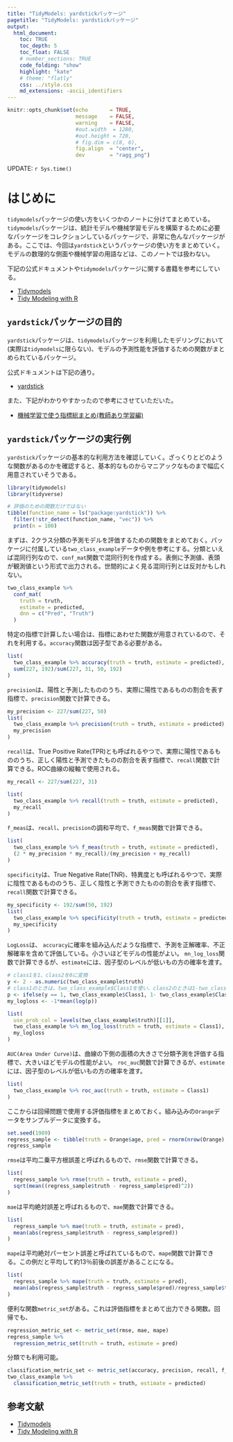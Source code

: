 ```yaml
---
title: "TidyModels: yardstickパッケージ"
pagetitle: "TidyModels: yardstickパッケージ"
output:
  html_document:
    toc: TRUE
    toc_depth: 5
    toc_float: FALSE
    # number_sections: TRUE
    code_folding: "show"
    highlight: "kate"
    # theme: "flatly"
    css: ../style.css
    md_extensions: -ascii_identifiers
---
```


```r
knitr::opts_chunk$set(echo       = TRUE,
                      message    = FALSE,
                      warning    = FALSE,
                      #out.width  = 1280,
                      #out.height = 720,
                      # fig.dim = c(8, 6),
                      fig.align  = "center",
                      dev        = "ragg_png")
```

<div class="update-right">
UPDATE: `r Sys.time()`
</div>

# はじめに

`tidymodels`パッケージの使い方をいくつかのノートに分けてまとめている。`tidymodels`パッケージは、統計モデルや機械学習モデルを構築するために必要なパッケージをコレクションしているパッケージで、非常に色んなパッケージがある。ここでは、今回は`yardstick`というパッケージの使い方をまとめていく。モデルの数理的な側面や機械学習の用語などは、このノートでは扱わない。

下記の公式ドキュメントや`tidymodels`パッケージに関する書籍を参考にしている。

- [Tidymodels](https://www.tidymodels.org/)
- [Tidy Modeling with R](https://www.tmwr.org/software-modeling.html)

## `yardstick`パッケージの目的

`yardstick`パッケージは、`tidymodels`パッケージを利用したモデリングにおいて(実際は`tidymodels`に限らない)、モデルの予測性能を評価するための関数がまとめられているパッケージ。

公式ドキュメントは下記の通り。

- [yardstick](https://yardstick.tidymodels.org/)

また、下記がわかりやすかったので参考にさせていただいた。

- [機械学習で使う指標総まとめ(教師あり学習編)](https://www.procrasist.com/entry/ml-metrics)

## `yardstick`パッケージの実行例

`yardstick`パッケージの基本的な利用方法を確認していく。ざっくりとどのような関数があるのかを確認すると、基本的なものからマニアックなものまで幅広く用意されていそうである。

```r
library(tidymodels)
library(tidyverse)

# 評価のための関数だけではない
tibble(function_name = ls("package:yardstick")) %>% 
  filter(!str_detect(function_name, "vec")) %>% 
  print(n = 100)
```

まずは、2クラス分類の予測モデルを評価するための関数をまとめておく。パッケージに付属している`two_class_example`データや例を参考にする。分類といえば混同行列なので、`conf_mat`関数で混同行列を作成する。表側に予測値、表頭が観測値という形式で出力される。世間的によく見る混同行列とは反対かもしれない。

```r
two_class_example %>% 
  conf_mat(
    truth = truth,
    estimate = predicted,
    dnn = c("Pred", "Truth")
  ) 
```

特定の指標で計算したい場合は、指標にあわせた関数が用意されているので、それを利用する。`accuracy`関数は因子型である必要がある。

```r
list(
  two_class_example %>% accuracy(truth = truth, estimate = predicted),
  sum(227, 192)/sum(227, 31, 50, 192)
)
```

`precision`は、陽性と予測したもののうち、実際に陽性であるものの割合を表す指標で、`precision`関数で計算できる。

```r
my_precision <- 227/sum(227, 50)
list(
  two_class_example %>% precision(truth = truth, estimate = predicted),
  my_precision
)
```

`recall`は、True Positive Rate(TPR)とも呼ばれるやつで、実際に陽性であるもののうち、正しく陽性と予測できたものの割合を表す指標で、`recall`関数で計算できる。ROC曲線の縦軸で使用される。

```r
my_recall <- 227/sum(227, 31)

list(
  two_class_example %>% recall(truth = truth, estimate = predicted),
  my_recall
)
```

`f_meas`は、`recall`、`precision`の調和平均で、`f_meas`関数で計算できる。

```r
list(
  two_class_example %>% f_meas(truth = truth, estimate = predicted),
  (2 * my_precision * my_recall)/(my_precision + my_recall)
)
```


`specificity`は、True Negative Rate(TNR)、特異度とも呼ばれるやつで、実際に陰性であるもののうち、正しく陰性と予測できたものの割合を表す指標で、`recall`関数で計算できる。

```r
my_specificity <- 192/sum(50, 192)
list(
  two_class_example %>% specificity(truth = truth, estimate = predicted),
  my_specificity
)
```


`LogLoss`は、
`accuracy`に確率を組み込んだような指標で、予測を正解確率、不正解確率を含めて評価している。小さいほどモデルの性能がよい。
`mn_log_loss`関数で計算できるが、`estimate`には、因子型のレベルが低いもの方の確率を渡す。

```r
# class1を1、class2を0に変換
y <- 2 - as.numeric(two_class_example$truth)
# class1のときは、two_class_example$Class1を使い、class2のときは1-two_class_example$Class1に変換
p <- ifelse(y == 1, two_class_example$Class1, 1- two_class_example$Class1)
my_logloss <- -1*mean(log(p))

list(
  use_prob_col = levels(two_class_example$truth)[[1]], 
  two_class_example %>% mn_log_loss(truth = truth, estimate = Class1),
  my_logloss
)
```

`AUC(Area Under Curve)`は、曲線の下側の面積の大きさで分類予測を評価する指標で、大きいほどモデルの性能がよい。
`roc_auc`関数で計算できるが、`estimate`には、因子型のレベルが低いもの方の確率を渡す。

```r
list(
  two_class_example %>% roc_auc(truth = truth, estimate = Class1)
)
```

ここからは回帰問題で使用する評価指標をまとめておく。組み込みの`Orange`データをサンプルデータに変換する。

```r
set.seed(1989)
regress_sample <- tibble(truth = Orange$age, pred = rnorm(nrow(Orange), 0, 50) + Orange$age)
regress_sample
```

`rmse`は平均二乗平方根誤差と呼ばれるもので、`rmse`関数で計算できる。

```r
list(
  regress_sample %>% rmse(truth = truth, estimate = pred),
  sqrt(mean((regress_sample$truth - regress_sample$pred)^2))
)
```

`mae`は平均絶対誤差と呼ばれるもので、`mae`関数で計算できる。

```r
list(
  regress_sample %>% mae(truth = truth, estimate = pred),
  mean(abs(regress_sample$truth - regress_sample$pred))
)
```

`mape`は平均絶対パーセント誤差と呼ばれているもので、`mape`関数で計算できる。この例だと平均して約13％前後の誤差があることになる。

```r
list(
  regress_sample %>% mape(truth = truth, estimate = pred),
  mean(abs(regress_sample$truth - regress_sample$pred)/regress_sample$truth) * 100
)
```

便利な関数`metric_set`がある。これは評価指標をまとめて出力できる関数。回帰でも、

```r
regression_metric_set <- metric_set(rmse, mae, mape)
regress_sample %>% 
  regression_metric_set(truth = truth, estimate = pred)
```

分類でも利用可能。

```r
classification_metric_set <- metric_set(accuracy, precision, recall, f_meas)
two_class_example %>% 
  classification_metric_set(truth = truth, estimate = predicted)
```


## 参考文献

- [Tidymodels](https://www.tidymodels.org/)
- [Tidy Modeling with R](https://www.tmwr.org/software-modeling.html)


